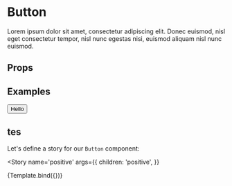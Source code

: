 
<Meta title='Components/Button' component={Button} />


# Button

Lorem ipsum dolor sit amet, consectetur adipiscing elit. Donec euismod, nisl eget consectetur tempor, nisl nunc egestas nisi, euismod aliquam nisl nunc euismod.

## Props

<Props of={Button} />

## Examples

<Preview>
  <Story name='Default'>
    <Button>Hello</Button>
  </Story>
</Preview>

## tes

Let's define a story for our `Button` component:

<Story
  name='positive'
  args={{
    children: 'positive',
  }}
>
  {Template.bind({})}
</Story>
